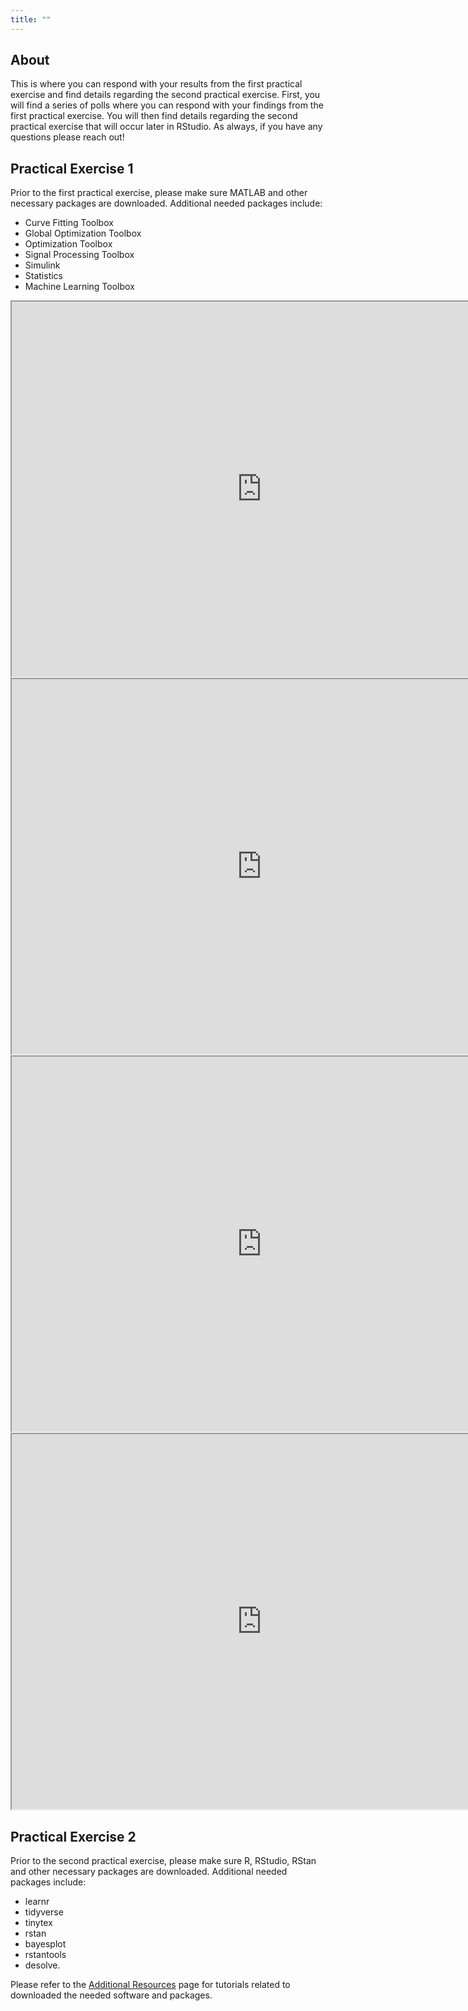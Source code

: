```yaml
---
title: ""
---
```


## About

This is where you can respond with your results from the first practical exercise and find details regarding the second practical exercise. First, you will find a series of polls where you can respond with your findings from the first practical exercise. You will then find details regarding the second practical exercise that will occur later in RStudio. As always, if you have any questions please reach out!

## Practical Exercise 1

Prior to the first practical exercise, please make sure MATLAB and other necessary packages are downloaded. Additional needed packages include:

- Curve Fitting Toolbox
- Global Optimization Toolbox
- Optimization Toolbox 
- Signal Processing Toolbox
- Simulink
- Statistics 
- Machine Learning Toolbox

<iframe src="https://pollev-embeds.com/multiple_choice_polls/AJxVjgiOmkTW1grpSzb39/respond" width="800px" height="600px"></iframe>

<iframe src="https://pollev-embeds.com/multiple_choice_polls/wkPRU4ha7qQXZgO70kC2w/respond" width="800px" height="600px">

</iframe>

<iframe src="https://pollev-embeds.com/multiple_choice_polls/1ax0JeJ6s8pty68BvzZDS/respond" width="800px" height="600px">

</iframe>

<iframe src="https://pollev-embeds.com/multiple_choice_polls/pQieIvhUTg1GrmWrFdwXq/respond" width="800px" height="600px">

</iframe>

## Practical Exercise 2

Prior to the second practical exercise, please make sure R, RStudio, RStan and other necessary packages are downloaded. Additional needed packages include:

-   learnr
-   tidyverse
-   tinytex
-   rstan
-   bayesplot
-   rstantools
-   desolve.

Please refer to the [Additional Resources](additionaDetails.qmd) page for tutorials related to downloaded the needed software and packages.